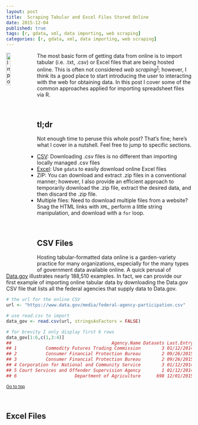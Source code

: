 ```yaml
---
layout: post
title:  Scraping Tabular and Excel Files Stored Online
date: 2015-12-04
published: true
tags: [r, gdata, xml, data importing, web scraping]
categories: [r, gdata, xml, data importing, web scraping]
---
```


<a href="http://bradleyboehmke.github.io/2015/12/scraping-tabular-data.html"><img src="http://www.rcsb.org/pdb/general_information/releases/1504_images/icons/BatchDownloadTool.png" alt="Importing Online Data" style="float:left; margin:0px 8px 0px 0px; width: 15%; height: 15%;"></a>
The most basic form of getting data from online is to import tabular (i.e. .txt, .csv) or Excel files that are being hosted online. This is often not considered *web scraping*<sup><a href="#fn1" id="ref1">1</a></sup>; however, I think its a good place to start introducing the user to interacting with the web for obtaining data. In this post I cover some of the common approaches applied for importing spreadsheet files via R.<!--more--> 

<br>

## tl;dr
Not enough time to peruse this whole post? That’s fine; here's what I cover in a nutshell. Feel free to jump to specific sections.

* <a href="#csv">CSV</a>: Downloading .csv files is no different than importing locally managed .csv files
* <a href="#excel">Excel</a>: Use `gdata` to easily download online Excel files
* ZIP: You can download and extract .zip files in a conventional manner; however, I also provide an efficient approach to temporarily download the .zip file, extract the desired data, and then discard the .zip file.
* Multiple files: Need to download multiple files from a website? Snag the HTML links with `XML`, perform a little string manipulation, and download with a `for` loop.

<br>

<a name="csv"></a>

## CSV Files
Hosting tabular-formatted data online is a garden-variety practice for many organizations, especially for the many types of government data available online.  A quick perusal of [Data.gov](https://www.data.gov/) illustrates nearly 188,510 examples. In fact, we can provide our first example of importing online tabular data by downloading the Data.gov CSV file that lists all the federal agencies that supply data to Data.gov.


```r
# the url for the online CSV
url <- "https://www.data.gov/media/federal-agency-participation.csv"

# use read.csv to import
data_gov <- read.csv(url, stringsAsFactors = FALSE)

# for brevity I only display first 6 rows
data_gov[1:6,c(1,3:4)]
##                                      Agency.Name Datasets Last.Entry
## 1           Commodity Futures Trading Commission        3 01/12/2014
## 2           Consumer Financial Protection Bureau        2 09/26/2015
## 3           Consumer Financial Protection Bureau        2 09/26/2015
## 4 Corporation for National and Community Service        3 01/12/2014
## 5 Court Services and Offender Supervision Agency        1 01/12/2014
## 6                      Department of Agriculture      698 12/01/2015
```

<small><a href="#">Go to top</a></small>

<br>

<a name="excel"></a>

## Excel Files



